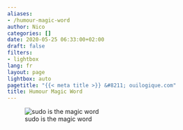 ```yaml
---
aliases:
- /humour-magic-word
author: Nico
categories: []
date: 2020-05-25 06:33:00+02:00
draft: false
filters:
- lightbox
lang: fr
layout: page
lightbox: auto
pagetitle: "{{< meta title >}} &#8211; ouilogique.com"
title: Humour Magic Word
---
```


![sudo is the magic word][img_1]

[img_1]: ./images/magic-word.jpg
